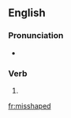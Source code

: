 ==English==

===Pronunciation===
* {{rhymes|eɪpt|lang=en}}

===Verb===
{{head|en}}

# {{en-past of|misshape}}

[[fr:misshaped]]